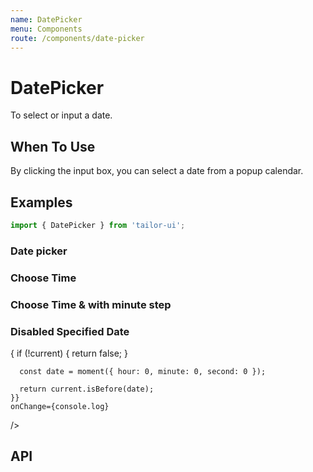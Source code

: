 ```yaml
---
name: DatePicker
menu: Components
route: /components/date-picker
---
```



# DatePicker

To select or input a date.

## When To Use

By clicking the input box, you can select a date from a popup calendar.

## Examples

```js
import { DatePicker } from 'tailor-ui';
```

### Date picker

<Playground>
  <DatePicker defaultValue={moment()} onChange={console.log} />
</Playground>

### Choose Time

<Playground>
  <DatePicker
    onChange={console.log}
    placeholder="Please Select Date & Time"
    showTime
    showSecond
  />
</Playground>

### Choose Time & with minute step

<Playground>
  <DatePicker
    onChange={console.log}
    format="YYYY-MM-DD HH:mm"
    minuteStep={15}
    showTime
  />
</Playground>

### Disabled Specified Date

<Playground>
  <DatePicker
    disabledDate={current => {
      if (!current) {
        return false;
      }

      const date = moment({ hour: 0, minute: 0, second: 0 });

      return current.isBefore(date);
    }}
    onChange={console.log}

/>

</Playground>

## API

<PropsTable of={DatePicker} />
